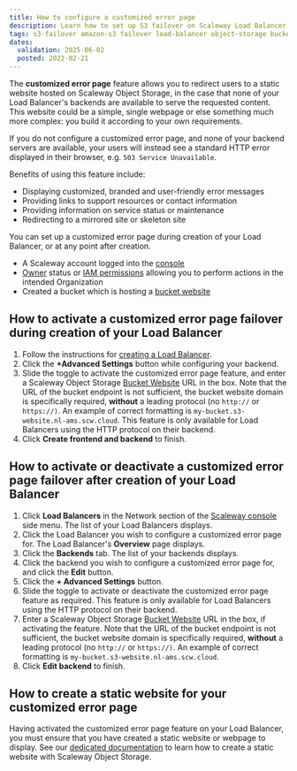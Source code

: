 ```yaml
---
title: How to configure a customized error page
description: Learn how to set up S3 failover on Scaleway Load Balancer for seamless redundancy. Follow this step-by-step guide to ensure high availability and optimal performance for your cloud storage.
tags: s3-failover amazon-s3 failover load-balancer object-storage bucket
dates:
  validation: 2025-06-02
  posted: 2022-02-21
---
```




The **customized error page** feature allows you to redirect users to a static website hosted on Scaleway Object Storage, in the case that none of your Load Balancer's backends are available to serve the requested content. This website could be a simple, single webpage or else something much more complex: you build it according to your own requirements.

If you do not configure a customized error page, and none of your backend servers are available, your users will instead see a standard HTTP error displayed in their browser, e.g. `503 Service Unavailable`.

Benefits of using this feature include:
- Displaying customized, branded and user-friendly error messages
- Providing links to support resources or contact information
- Providing information on service status or maintenance
- Redirecting to a mirrored site or skeleton site

You can set up a customized error page during creation of your Load Balancer, or at any point after creation.

<Requirements />

- A Scaleway account logged into the [console](https://console.scaleway.com)
- [Owner](/iam/concepts/#owner) status or [IAM permissions](/iam/concepts/#permission) allowing you to perform actions in the intended Organization
- Created a bucket which is hosting a [bucket website](/object-storage/how-to/use-bucket-website/)

## How to activate a customized error page failover during creation of your Load Balancer

1. Follow the instructions for [creating a Load Balancer](/load-balancer/how-to/create-load-balancer/).
2. Click the  **+Advanced Settings** button while configuring your backend.
    <Lightbox image={image} alt="" />
3. Slide the <Icon name="toggle" /> toggle to activate the customized error page feature, and enter a Scaleway Object Storage [Bucket Website](/object-storage/concepts/#bucket-website) URL in the box. Note that the URL of the bucket endpoint is not sufficient, the bucket website domain is specifically required, **without** a leading protocol (no `http://` or `https://)`. An example of correct formatting is `my-bucket.s3-website.nl-ams.scw.cloud`.
    <Message type="note">
      This feature is only available for Load Balancers using the HTTP protocol on their backend.
    </Message>
4. Click **Create frontend and backend** to finish.

## How to activate or deactivate a customized error page failover after creation of your Load Balancer

1. Click **Load Balancers** in the Network section of the [Scaleway console](https://console.scaleway.com/) side menu. The list of your Load Balancers displays.
2. Click the Load Balancer you wish to configure a customized error page for. The Load Balancer's **Overview** page displays.
3. Click the **Backends** tab. The list of your backends displays.
4. Click the backend you wish to configure a customized error page for, and click the **Edit** button.
5. Click the  **+ Advanced Settings** button.
    <Lightbox image={image2} alt="" />
6. Slide the <Icon name="toggle" /> toggle to activate or deactivate the customized error page feature as required.
    <Message type="note">
      This feature is only available for Load Balancers using the HTTP protocol on their backend.
    </Message>
7. Enter a Scaleway Object Storage [Bucket Website](/object-storage/concepts/#bucket-website) URL in the box, if activating the feature. Note that the URL of the bucket endpoint is not sufficient, the bucket website domain is specifically required, **without** a leading protocol (no `http://` or `https://)`. An example of correct formatting is `my-bucket.s3-website.nl-ams.scw.cloud`.
8. Click **Edit backend** to finish.

## How to create a static website for your customized error page

Having activated the customized error page feature on your Load Balancer, you must ensure that you have created a static website or webpage to display. See our [dedicated documentation](/object-storage/how-to/use-bucket-website/) to learn how to create a static website with Scaleway Object Storage.


